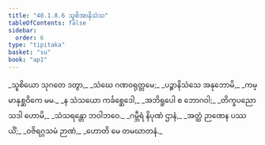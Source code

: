 ```yaml
---
title: "40.1.8.6 သူစိအာနိသံသ"
tableOfContents: false
sidebar:
  order: 6
type: "tipitaka"
basket: "su"
book: "ap1"
---
```



<DynamicBreadcrumb />

<Division number="109" book="ap1" e="ch" v="20" p="360">

<Paragraph number="4406" type="verses" book="ap1">
_သူစိယော သုဂတေ ဒတွာ,_  
_သံဃေ ဂဏဝရုတ္တမေ;_  
_ပဉ္စာနိသံသေ အနုဘောမိ,_  
_ကမ္မာနုစ္ဆဝိကေ မမ._  

</Paragraph>

</Division>
<Division number="110" book="ap1" e="ch" v="20" p="360">

<Paragraph number="4407" type="verses" book="ap1">
_န သံသယော ကင်္ခစ္ဆေဒေါ,_  
_အဘိရူပေါ စ ဘောဂဝါ;_  
_တိက္ခပညော သဒါ ဟောမိ,_  
_သံသရန္တော ဘဝါဘဝေ._  

</Paragraph>

</Division>
<Division number="111" book="ap1" e="ch" v="20" p="360">

<Paragraph number="4408" type="verses" book="ap1">
_ဂမ္ဘီရံ နိပုဏံ ဌာနံ,_  
_အတ္ထံ ဉာဏေန ပဿယိံ;_  
_ဝဇိရဂ္ဂသမံ ဉာဏံ,_  
_ဟောတိ မေ တမဃာတနံ._
</Paragraph>
</Division>
